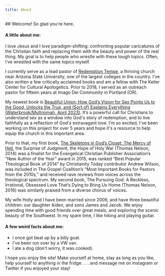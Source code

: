 ```yaml
---
title: About
---
```


<Page title={frontmatter.title}>
  <div slot="aside" class="grid gap-20">
    <BioWidget />
    <EmailWidget />
  </div>
## Welcome! So glad you're here. 

#### A little about me:

I love Jesus and I love paradigm-shifting: confronting popular caricatures of the Christian faith and replacing them with the beauty and power of the real thing. My goal is to help people who wrestle with these tough topics. Often, I’ve wrestled with the same topics myself.

I currently serve as a lead pastor of [Redemption Tempe](#), a thriving church near Arizona State University, one of the largest colleges in the country. I’ve also written a few critically acclaimed books and am a fellow with The Keller Center for Cultural Apologetics. Prior to 2018, I served as an outreach pastor for fifteen years at Imago Dei Community in Portland (OR).  

My newest book is [Beautiful Union: How God’s Vision for Sex Points Us to the Good, Unlocks the True, and (Sort of) Explains Everything (Waterbrook/Multnomah, April 2023)](#). It’s a powerful call for Christians to understand sex as a window into God's story of redemption, and to live faithfully as a reflection of God's extravagant love. I’m so excited, I've been working on this project for over 5 years and hope it's a resource to help equip the church in this important area.

Prior to that, my first book, [The Skeletons in God’s Closet: The Mercy of Hell](#), the Surprise of Judgment, the Hope of Holy War (Thomas Nelson, 2014) was a finalist for the Evangelical Christian Publisher Association’s “New Author of the Year” award in 2015, was ranked “Best Popular Theological Book of 2014” by Christianity Today contributor Andrew Wilson, was included in The Gospel Coalition’s “Most Important Books for Pastors from the 2010s,” and received rave reviews from voices across the theological spectrum. My second book, The Pursuing God: A Reckless, Irrational, Obsessed Love That’s Dying to Bring Us Home (Thomas Nelson, 2016) was similarly praised from a diverse chorus of voices.

My wife Holly and I have been married since 2006, and have three beautiful children: our daughter Aiden, and sons James and Jacob. We enjoy spending time with good friends over great meals, and exploring the scenic beauty of the Southwest. In my spare time, I like hiking and playing guitar.

#### A few weird facts about me:
- I once got beat up by a billy goat.
- I've been run over by a VW van.
- I ate a dog (don't worry, it was cooked).

I hope you enjoy the site! Make yourself at home, stay as long as you like, help yourself to anything in the fridge . . . and message me on Instagram or Twitter if you enjoyed your stay!
</Page>

